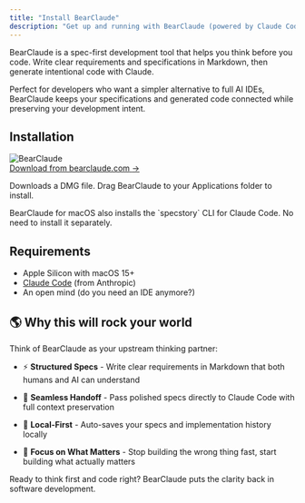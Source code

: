 ```yaml
---
title: "Install BearClaude"
description: "Get up and running with BearClaude (powered by Claude Code)"
---
```


BearClaude is a spec-first development tool that helps you think before you code. Write clear requirements and specifications in Markdown, then generate intentional code with Claude.

Perfect for developers who want a simpler alternative to full AI IDEs, BearClaude keeps your specifications and generated code connected while preserving your development intent.

## Installation

<div className="flex items-center gap-4 mb-6">
  <img src="/bearclaude.svg" alt="BearClaude" className="w-16 h-16" />
  <div>
    <a href="https://bearclaude.specstory.com/#download-section" className="inline-flex items-center gap-2 bg-blue-600 text-white px-5 py-2.5 rounded-md hover:bg-blue-700 transition-all font-medium shadow-md hover:shadow-lg" style={{backgroundColor: '#2563eb', color: '#ffffff'}}>
      <span>Download from bearclaude.com</span>
      <span>→</span>
    </a>
    <p className="text-sm text-gray-600 mt-2">Downloads a DMG file. Drag BearClaude to your Applications folder to install.</p>
  </div>
</div>

<Note>
BearClaude for macOS also installs the `specstory` CLI for Claude Code. No need to install it separately.
</Note>


## Requirements

* Apple Silicon with macOS 15+
* [Claude Code](https://www.anthropic.com/claude-code) (from Anthropic)
* An open mind (do you need an IDE anymore?)


## 🌎 Why this will rock your world

Think of BearClaude as your upstream thinking partner:

* ⚡ **Structured Specs** - Write clear requirements in Markdown that both humans and AI can understand

* 🔄 **Seamless Handoff** - Pass polished specs directly to Claude Code with full context preservation

* 💾 **Local-First** - Auto-saves your specs and implementation history locally

* 🎯 **Focus on What Matters** - Stop building the wrong thing fast, start building what actually matters

Ready to think first and code right? BearClaude puts the clarity back in software development.